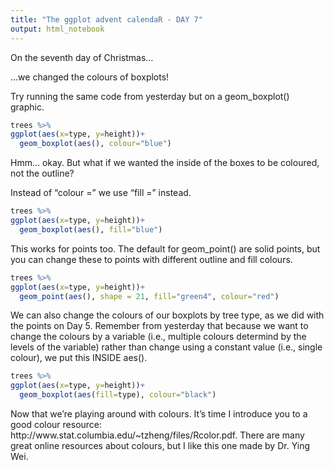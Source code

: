 ```yaml
---
title: "The ggplot advent calendaR - DAY 7"
output: html_notebook
---
```


On the seventh day of Christmas...

...we changed the colours of boxplots!

Try running the same code from yesterday but on a geom_boxplot() graphic.
```r
trees %>%
ggplot(aes(x=type, y=height))+
  geom_boxplot(aes(), colour="blue")
```

Hmm... okay. But what if we wanted the inside of the boxes to be coloured, not the outline?

Instead of "colour =" we use "fill =" instead.
```r
trees %>%
ggplot(aes(x=type, y=height))+
  geom_boxplot(aes(), fill="blue")
```

This works for points too. The default for geom_point() are solid points, but you can change these to points with different outline and fill colours. 
```r
trees %>%
ggplot(aes(x=type, y=height))+
  geom_point(aes(), shape = 21, fill="green4", colour="red")
```

We can also change the colours of our boxplots by tree type, as we did with the points on Day 5. Remember from yesterday that because we want to change the colours by a variable (i.e., multiple colours determind by the levels of the variable) rather than change using a constant value (i.e., single colour), we put this INSIDE aes().

```r
trees %>%
ggplot(aes(x=type, y=height))+
  geom_boxplot(aes(fill=type), colour="black")
```

Now that we're playing around with colours. It's time I introduce you to a good colour resource: http://www.stat.columbia.edu/~tzheng/files/Rcolor.pdf. There are many great online resources about colours, but I like this one made by Dr. Ying Wei.
